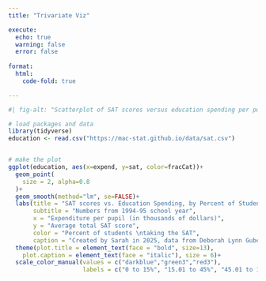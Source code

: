 ```yaml
---
title: "Trivariate Viz"

execute: 
  echo: true
  warning: false
  error: false
  
format:
  html:
    code-fold: true

---
```



```r
#| fig-alt: "Scatterplot of SAT scores versus education spending per pupil, seperated by the percentage of students that took the test."

# load packages and data
library(tidyverse)
education <- read.csv("https://mac-stat.github.io/data/sat.csv")


# make the plot
ggplot(education, aes(x=expend, y=sat, color=fracCat))+
  geom_point(
    size = 2, alpha=0.8
  )+
  geom_smooth(method="lm", se=FALSE)+
  labs(title = "SAT scores vs. Education Spending, by Percent of Students Tested",
       subtitle = "Numbers from 1994-95 school year",
       x = "Expenditure per pupil (in thousands of dollars)",
       y = "Average total SAT score",
       color = "Percent of students \ntaking the SAT",
       caption = "Created by Sarah in 2025, data from Deborah Lynn Guber and Danny Kaplan")+
  theme(plot.title = element_text(face = "bold", size=13),
    plot.caption = element_text(face = "italic"), size = 6)+
  scale_color_manual(values = c("darkblue","green3","red3"),
                     labels = c("0 to 15%", "15.01 to 45%", "45.01 to 100%"))



```

